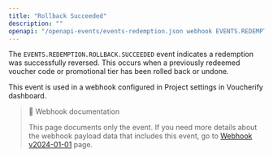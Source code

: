 ```yaml
---
title: "Rollback Succeeded"
description: ""
openapi: "/openapi-events/events-redemption.json webhook EVENTS.REDEMPTION.ROLLBACK.SUCCEEDED"
---
```


The `EVENTS.REDEMPTION.ROLLBACK.SUCCEEDED` event indicates a redemption was successfully reversed. This occurs when a previously redeemed voucher code or promotional tier has been rolled back or undone.

This event is used in a webhook configured in Project settings in Voucherify dashboard.

> 📘 Webhook documentation
>
> This page documents only the event. If you need more details about the webhook payload data that includes this event, go to [Webhook v2024-01-01](ref:introduction-to-webhooks "Introduction to webhooks v2024-01-01") page.